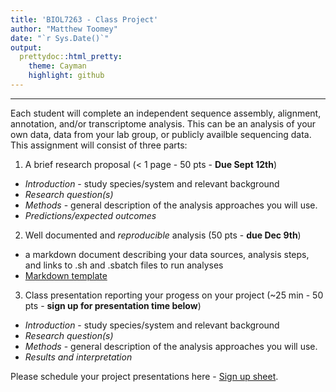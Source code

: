 ```yaml
---
title: 'BIOL7263 - Class Project'
author: "Matthew Toomey"
date: "`r Sys.Date()`"
output:
  prettydoc::html_pretty:
    theme: Cayman
    highlight: github
---
```

___

Each student will complete an independent sequence assembly, alignment, annotation, and/or transcriptome analysis. This can be an analysis of your own data, data from your lab group, or publicly availble sequencing data. This assignment will consist of three parts: 

1) A brief research proposal (< 1 page - 50 pts - **Due Sept 12th**)
- *Introduction* - study species/system and relevant background
- *Research question(s)*
- *Methods* - general description of the analysis approaches you will use.
- *Predictions/expected outcomes*

2) Well documented and *reproducible* analysis (50 pts - **due Dec 9th**)
- a markdown document describing your data sources, analysis steps, and links to .sh and .sbatch files to run analyses
- [Markdown template](https://github.com/mbtoomey/genome_biology_FA24/blob/main/Lessons/project_example.md)

3) Class presentation reporting your progess on your project (~25 min - 50 pts - **sign up for presentation time below**)
- *Introduction* - study species/system and relevant background
- *Research question(s)*
- *Methods* - general description of the analysis approaches you will use.
- *Results and interpretation*


Please schedule your project presentations here -  [Sign up sheet](https://docs.google.com/spreadsheets/d/1DVq0VemQlcY2oDZhtWaNZmfGDkfdZXTkxrJdSCjfZn8/edit?usp=sharing).
